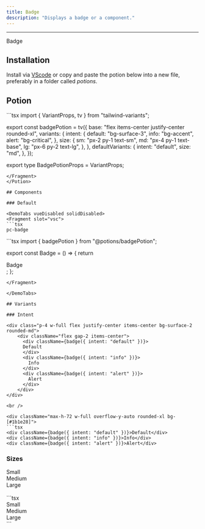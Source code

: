 ```yaml
---
title: Badge
description: "Displays a badge or a component."
---
```


---


<MdxExample>
  <span className={badge()}>
    Badge 
  </span>
</MdxExample>

## Installation

Install via [VScode](/docs/getting-started/vsc) or copy and paste the potion below into a new file, preferably in a folder called *potions*.

## Potion 

<Potion>
<Fragment slot="contentSlot">
```tsx
import { VariantProps, tv } from "tailwind-variants";

export const badgePotion = tv({
  base: "flex items-center justify-center rounded-xl",
  variants: {
    intent: {
      default: "bg-surface-3",
      info: "bg-accent",
      alert: "bg-critical",
    },
    size: {
      sm: "px-2 py-1 text-sm",
      md: "px-4 py-1 text-base",
      lg: "px-6 py-2 text-lg",
    },
  },
  defaultVariants: {
    intent: "default",
    size: "md",
  },
});

export type BadgePotionProps = VariantProps<typeof badgePotion>;

```
</Fragment>
</Potion>

## Components 

### Default

<DemoTabs vueDisabled solidDisabled>
<Fragment slot="vsc">
```tsx
pc-badge 
```
</Fragment>
<Fragment slot="react">
```tsx
import { badgePotion } from "@potions/badgePotion";

export const Badge = () => {
  return <div className={badge()}>Badge</div>;
};

```
</Fragment>

</DemoTabs>

## Variants

### Intent

<div class="p-4 w-full flex justify-center items-center bg-surface-2 rounded-md">
    <div className="flex gap-2 items-center">
      <div className={badge({ intent: "default" })}>
      Default
      </div>
      <div className={badge({ intent: "info" })}>
        Info
      </div>
      <div className={badge({ intent: "alert" })}>
        Alert
      </div>
    </div>
</div>

<br />

<div className="max-h-72 w-full overflow-y-auto rounded-xl bg-[#1b1e28]">
```tsx
<div className={badge({ intent: "default" })}>Default</div>
<div className={badge({ intent: "info" })}>Info</div>
<div className={badge({ intent: "alert" })}>Alert</div>
```
</div>

### Sizes

<div class="p-4 w-full flex justify-center items-center bg-surface-2 rounded-md">
    <div className="flex gap-2 items-center">
      <div className={badge({ size: "sm" })}>
      Small
      </div>
      <div className={badge({ size: "md" })}>
        Medium
      </div>
      <div className={badge({ large: "lg" })}>
        Large
      </div>
    </div>
</div>

<br />

<div className="max-h-72 w-full overflow-y-auto rounded-xl bg-[#1b1e28]">
```tsx
<div className={badge({ size: "sm" })}>Small</div>
<div className={badge({ size: "md" })}>Medium</div>
<div className={badge({ size: "lg" })}>Large</div>
```
</div>


